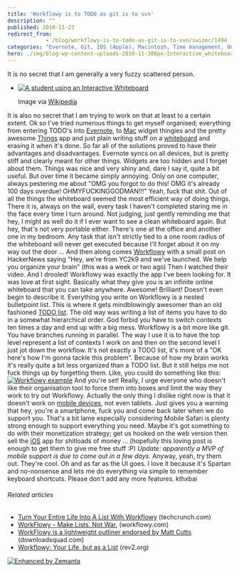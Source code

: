 ```yaml
---
title: 'Workflowy is to TODO as git is to svn'
description: ""
published: 2010-11-23
redirect_from: 
            - /blog/workflowy-is-to-todo-as-git-is-to-svn/swizec/1494
categories: "Evernote, Git, IOS (Apple), Macintosh, Time management, Uncategorized, workflowy"
hero: ./img/blog-wp-content-uploads-2010-11-300px-Interactive_whiteboard2.jpg
---
```

It is no secret that I am generally a very fuzzy scattered person.

- [![A student using an Interactive Whiteboard](./img/blog-wp-content-uploads-2010-11-300px-Interactive_whiteboard2.jpg "A student using an Interactive Whiteboard")](http://commons.wikipedia.org/wiki/File:Interactive_whiteboard2.jpg)

  Image via [Wikipedia](http://commons.wikipedia.org/wiki/File:Interactive_whiteboard2.jpg)

It is also no secret that I am trying to work on that at least to a certain extent. Ok so I&#x27;ve tried numerous things to get myself organised; everything from entering TODO&#x27;s into [Evernote](http://www.evernote.com "Evernote"), to [Mac](http://en.wikipedia.org/wiki/Macintosh "Macintosh") widget thingies and the pretty awesome [Things](http://culturedcode.com/things/) app and just plain writing stuff on a [whiteboard](http://en.wikipedia.org/wiki/Whiteboard "Whiteboard") and erasing it when it&#x27;s done. So far all of the solutions proved to have their advantages and disadvantages. Evernote syncs on all devices, but is pretty stiff and clearly meant for other things. Widgets are too hidden and I forget about them. Things was nice and very shiny and, dare I say it, quite a bit useful. But over time it became simply annoying. Only on one computer, always pestering me about &quot;OMG you forgot to do this! OMG it&#x27;s already 100 days overdue! OHMYFUCKINGGODMAN!!!&quot; Yeah, fuck that shit. Out of all the things the whiteboard seemed the most efficient way of doing things. There it is, always on the wall, every task I haven&#x27;t completed staring me in the face every time I turn around. Not judging, just gently reminding me that hey, I might as well do it if I ever want to see a clean whiteboard again. But hey, that&#x27;s not very portable either. There&#x27;s one at the office and another one in my bedroom. Any task that isn&#x27;t strictly tied to a one room radius of the whiteboard will never get executed because I&#x27;ll forget about it on my way out the door ... And then along comes [Workflowy](http://workflowy.com) with a small post on HackerNews saying &quot;Hey, we&#x27;re from YC2k9 and we&#x27;ve launched. We help you organize your brain&quot; (this was a week or two ago) Then I watched their video. And I drooled! Workflowy was exactly the app I&#x27;ve been looking for. It was love at first sight. Basically what they give you is an infinite online whiteboard that you can take anywhere. Awesome! Brilliant! Doesn&#x27;t even begin to describe it. Everything you write on Workflowy is a nested bulletpoint list. This is where it gets mindblowingly awesomer than an old fashioned [TODO list](http://en.wikipedia.org/wiki/Time_management "Time management"). The old way was writing a list of items you have to do in a somewhat hierarchical order. God forbid you have to switch contexts ten times a day and end up with a big mess. Workflowy is a bit more like git. You have branches running in parallel. The way I use it is to have the top level represent a list of contexts I work on and then on the second level I just jot down the workflow. It&#x27;s not exactly a TODO list, it&#x27;s more of a &quot;OK here&#x27;s how I&#x27;m gonna tackle this problem&quot;. Because of how my brain works it&#x27;s really quite a bit less organized than a TODO list. But it still helps me not fuck things up by forgetting them. Like, you could do something like this: [![](http://swizec.com/blog/wp-content/uploads/2010/11/Screen-shot-2010-11-24-at-12.33.17-AM.png "Workflowy example")](./img/blog-wp-content-uploads-2010-11-Screen-shot-2010-11-24-at-12.33.17-AM.png) And you&#x27;re set! Really, I urge everyone who doesn&#x27;t like their organisation tool to force them into boxes and limit the way they work to try out Workflowy. Actually the only thing I dislike right now is that it doesn&#x27;t work on [mobile devices](http://en.wikipedia.org/wiki/Mobile_device "Mobile device"), not even tablets. Just gives you a warning that hey, you&#x27;re a smartphone, fuck you and come back later when we do support you. That&#x27;s a bit lame especially considering Mobile Safari is plenty strong enough to support everything you need. Maybe it&#x27;s got something to do with their monetization strategy; get us hooked on the web version then sell the [iOS](http://developer.apple.com/iphone "IOS (Apple)") app for shitloads of money ... (hopefully this loving post is enough to get them to give me free stuff :P) _Update: apparently a MVP of mobile support is due to come out in a few days._ Anyway, yeah, try them out. They&#x27;re cool. Oh and as far as the UI goes. I love it because it&#x27;s Spartan and no-nonsense and lets me do everything via simple to remember keyboard shortcuts. Please don&#x27;t add any more features. kthxbai

###### Related articles

- [Turn Your Entire Life Into A List With Workflowy](http://techcrunch.com/2010/11/04/workflow/) (techcrunch.com)
- [WorkFlowy - Make Lists. Not War.](http://www.workflowy.com/) (workflowy.com)
- [WorkFlowy is a lightweight outliner endorsed by Matt Cutts](http://www.downloadsquad.com/2010/11/11/workflowy-is-a-lightweight-outliner-endorsed-by-matt-cutts/?icid=zemanta) (downloadsquad.com)
- [Workflowy: Your Life, but as a List](http://www.rev2.org/2010/11/05/workflowy-your-life-but-as-a-list/) (rev2.org)

[![Enhanced by Zemanta](http://img.zemanta.com/zemified_e.png?x-id=26741015-ee45-4036-92b6-b648be498ad4)](http://www.zemanta.com/ "Enhanced by Zemanta")